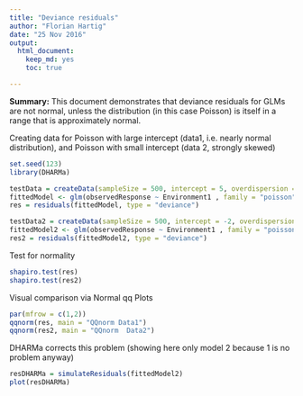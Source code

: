 ```yaml
---
title: "Deviance residuals"
author: "Florian Hartig"
date: "25 Nov 2016"
output: 
  html_document: 
    keep_md: yes
    toc: true

---
```


**Summary:** This document demonstrates that deviance residuals for GLMs are not normal, unless the distribution (in this case Poisson) is itself in a range that is approximately normal.

Creating data for Poisson with large intercept (data1, i.e. nearly normal distribution), and Poisson with small intercept (data 2, strongly skewed)


```r
set.seed(123)
library(DHARMa)

testData = createData(sampleSize = 500, intercept = 5, overdispersion = 0, family = poisson(), randomEffectVariance = 0)
fittedModel <- glm(observedResponse ~ Environment1 , family = "poisson", data = testData)
res = residuals(fittedModel, type = "deviance")

testData2 = createData(sampleSize = 500, intercept = -2, overdispersion = 0, family = poisson(), randomEffectVariance = 0)
fittedModel2 <- glm(observedResponse ~ Environment1 , family = "poisson", data = testData2)
res2 = residuals(fittedModel2, type = "deviance")

```

Test for normality

```r
shapiro.test(res)
shapiro.test(res2)
```


Visual comparison via Normal qq Plots

```r
par(mfrow = c(1,2))
qqnorm(res, main = "QQnorm Data1")
qqnorm(res2, main = "QQnorm  Data2")
```

DHARMa corrects this problem (showing here only model 2 because 1 is no problem anyway)


```r
resDHARMa = simulateResiduals(fittedModel2)
plot(resDHARMa)
```

